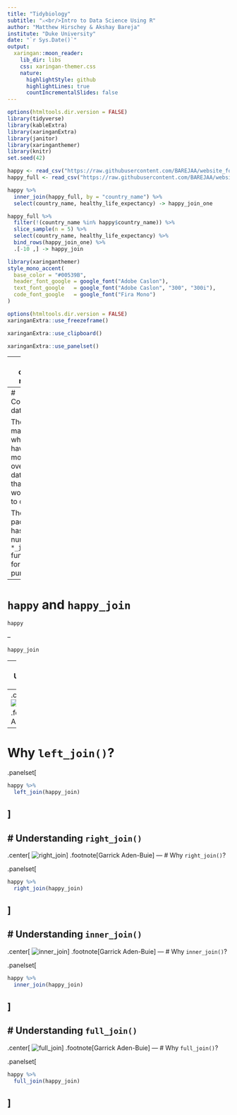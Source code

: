 ```yaml
---
title: "Tidybiology"
subtitle: "⚔<br/>Intro to Data Science Using R"
author: "Matthew Hirschey & Akshay Bareja"
institute: "Duke University"
date: "`r Sys.Date()`"
output:
  xaringan::moon_reader:
    lib_dir: libs
    css: xaringan-themer.css
    nature:
      highlightStyle: github
      highlightLines: true
      countIncrementalSlides: false
---
```



```r
options(htmltools.dir.version = FALSE)
library(tidyverse)
library(kableExtra)
library(xaringanExtra)
library(janitor)
library(xaringanthemer)
library(knitr)
set.seed(42)

happy <- read_csv("https://raw.githubusercontent.com/BAREJAA/website_for_john/master/datasets/happy_small.csv")
happy_full <- read_csv("https://raw.githubusercontent.com/BAREJAA/website_for_john/master/datasets/world-happiness-report-2021.csv") %>% clean_names() %>% rename(region = regional_indicator)

happy %>% 
  inner_join(happy_full, by = "country_name") %>% 
  select(country_name, healthy_life_expectancy) -> happy_join_one

happy_full %>% 
  filter(!(country_name %in% happy$country_name)) %>% 
  slice_sample(n = 5) %>% 
  select(country_name, healthy_life_expectancy) %>%
  bind_rows(happy_join_one) %>% 
  .[-10 ,] -> happy_join
```

```r
library(xaringanthemer)
style_mono_accent(
  base_color = "#00539B",
  header_font_google = google_font("Adobe Caslon"),
  text_font_google   = google_font("Adobe Caslon", "300", "300i"),
  code_font_google   = google_font("Fira Mono")
)
```


```r
options(htmltools.dir.version = FALSE)
xaringanExtra::use_freezeframe()
```

```r
xaringanExtra::use_clipboard()
```

```r
xaringanExtra::use_panelset()
```

---
class: center, middle

# Combining datasets

---
# Combining datasets 

There are many times when you have two or more overlapping datasets that you would like to combine  


The `dplyr` package has a number of `*_join` functions for this purpose
---
# `happy` and `happy_join`

```r
happy
```

--

```r
happy_join
```

---
# Understanding `left_join()` 
--
.center[
![left_join](https://github.com/gadenbuie/tidyexplain/blob/master/images/left-join.gif?raw=true)
]
.footnote[Garrick Aden-Buie]
---
# Why `left_join()`?

.panelset[
```r
happy %>% 
  left_join(happy_join)
```
]
---
# Understanding `right_join()` 
--
.center[
![right_join](https://github.com/gadenbuie/tidyexplain/blob/master/images/right-join.gif?raw=true)
]
.footnote[Garrick Aden-Buie]
---
# Why `right_join()`?

.panelset[
```r
happy %>% 
  right_join(happy_join)
```
]
---
# Understanding `inner_join()` 
--
.center[
![inner_join](https://github.com/gadenbuie/tidyexplain/blob/master/images/inner-join.gif?raw=true)
]
.footnote[Garrick Aden-Buie]
---
# Why `inner_join()`?

.panelset[
```r
happy %>% 
  inner_join(happy_join)
```
]
---
# Understanding `full_join()` 
--
.center[
![full_join](https://github.com/gadenbuie/tidyexplain/blob/master/images/full-join.gif?raw=true)
]
.footnote[Garrick Aden-Buie]
---
# Why `full_join()`?

.panelset[
```r
happy %>% 
  full_join(happy_join)
```
]
---

